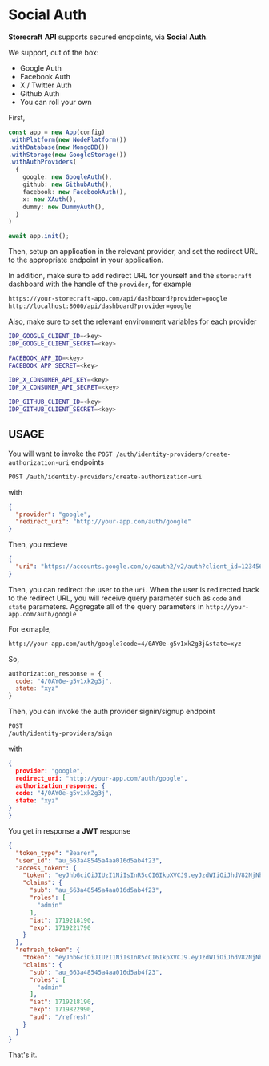 # Social Auth

**Storecraft** **API** supports secured endpoints, via **Social Auth**.

We support, out of the box:
- Google Auth
- Facebook Auth
- X / Twitter Auth
- Github Auth
- You can roll your own

First,

```ts
const app = new App(config)
.withPlatform(new NodePlatform())
.withDatabase(new MongoDB())
.withStorage(new GoogleStorage())
.withAuthProviders(
  {
    google: new GoogleAuth(),
    github: new GithubAuth(),
    facebook: new FacebookAuth(),
    x: new XAuth(),
    dummy: new DummyAuth(),
  }
)

await app.init();
```

Then, setup an application in the relevant provider, and set the redirect URL to
the appropriate endpoint in your application.

In addition, make sure to add redirect URL for yourself and the `storecraft` dashboard
with the handle of the `provider`, for example
```txt
https://your-storecraft-app.com/api/dashboard?provider=google
http://localhost:8000/api/dashboard?provider=google
```

Also, make sure to set the relevant environment variables for each provider

```bash
IDP_GOOGLE_CLIENT_ID=<key>
IDP_GOOGLE_CLIENT_SECRET=<key>

FACEBOOK_APP_ID=<key>
FACEBOOK_APP_SECRET=<key>

IDP_X_CONSUMER_API_KEY=<key>
IDP_X_CONSUMER_API_SECRET=<key>

IDP_GITHUB_CLIENT_ID=<key>
IDP_GITHUB_CLIENT_SECRET=<key>
```

## USAGE

You will want to invoke the `POST /auth/identity-providers/create-authorization-uri` endpoints

```txt
POST /auth/identity-providers/create-authorization-uri
```

with 

```json
{
  "provider": "google",
  "redirect_uri": "http://your-app.com/auth/google"
}
```

Then, you recieve 
```json
{
  "uri": "https://accounts.google.com/o/oauth2/v2/auth?client_id=1234567890-abc.apps.googleusercontent.com&redirect_uri=http://localhost:8000/api/dashboard?provider=google&response_type=code&scope=openid%20email%20profile&state=xyz"
}
```

Then, you can redirect the user to the `uri`.
When the user is redirected back to the redirect URL, you will receive query parameter such as `code` and `state` parameters.
Aggregate all of the query parameters in `http://your-app.com/auth/google` 

For exmaple,

```txt
http://your-app.com/auth/google?code=4/0AY0e-g5v1xk2g3j&state=xyz
```

So, 

```js
authorization_response = {
  code: "4/0AY0e-g5v1xk2g3j",
  state: "xyz"
}
```

Then, you can invoke the auth provider signin/signup endpoint

```txt
POST
/auth/identity-providers/sign
```

with 

```json
{
  provider: "google",
  redirect_uri: "http://your-app.com/auth/google",
  authorization_response: {
  code: "4/0AY0e-g5v1xk2g3j",
  state: "xyz"
}
}
```

You get in response a **JWT** response

```json
{
  "token_type": "Bearer",
  "user_id": "au_663a48545a4aa016d5ab4f23",
  "access_token": {
    "token": "eyJhbGciOiJIUzI1NiIsInR5cCI6IkpXVCJ9.eyJzdWIiOiJhdV82NjNhNDg1NDVhNGFhMDE2ZDVhYjRmMjMiLCJyb2xlcyI6WyJhZG1pbiJdLCJpYXQiOjE3MTkyMTgxOTAsImV4cCI6MTcxOTIyMTc5MH0.rWG1___wuq2liHfVhE5_RLlPy-vv9roU8YmwU9iSoGE",
    "claims": {
      "sub": "au_663a48545a4aa016d5ab4f23",
      "roles": [
        "admin"
      ],
      "iat": 1719218190,
      "exp": 1719221790
    }
  },
  "refresh_token": {
    "token": "eyJhbGciOiJIUzI1NiIsInR5cCI6IkpXVCJ9.eyJzdWIiOiJhdV82NjNhNDg1NDVhNGFhMDE2ZDVhYjRmMjMiLCJyb2xlcyI6WyJhZG1pbiJdLCJpYXQiOjE3MTkyMTgxOTAsImV4cCI6MTcxOTgyMjk5MCwiYXVkIjoiL3JlZnJlc2gifQ.Li-c8IXT4POSV_a2fVlf33fxZUqIqs6ar2w4YrRUk6Q",
    "claims": {
      "sub": "au_663a48545a4aa016d5ab4f23",
      "roles": [
        "admin"
      ],
      "iat": 1719218190,
      "exp": 1719822990,
      "aud": "/refresh"
    }
  }
}
```

That's it.